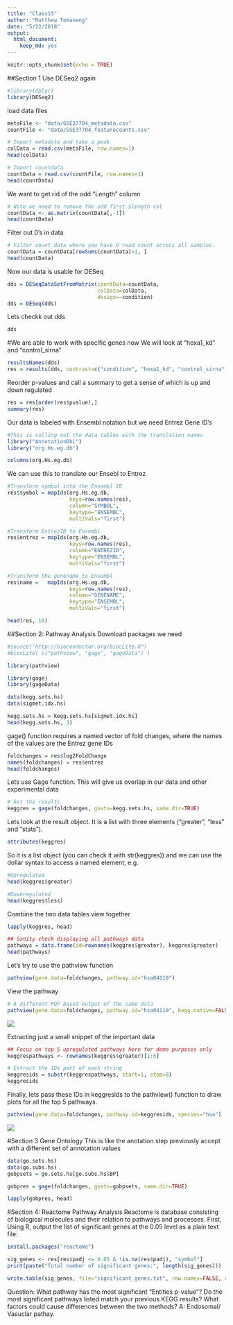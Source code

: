 ```yaml
---
title: "Class15"
author: "Matthew Tomaneng"
date: "5/22/2018"
output: 
  html_document: 
    keep_md: yes
---
```


```r
knitr::opts_chunk$set(echo = TRUE)
```
##Section 1
Use DESeq2 again

```r
#library(dplyr)
library(DESeq2)
```

load data files
```r
metaFile <- "data/GSE37704_metadata.csv"
countFile <- "data/GSE37704_featurecounts.csv"

# Import metadata and take a peak
colData = read.csv(metaFile, row.names=1)
head(colData)
```

```r
# Import countdata
countData = read.csv(countFile, row.names=1)
head(countData)
```

We want to get rid of the odd "Length" column
```r
# Note we need to remove the odd first $length col
countData <- as.matrix(countData[,-1])
head(countData)
```

Filter out 0's in data
```r
# Filter count data where you have 0 read count across all samples.
countData = countData[rowSums(countData)>1, ]
head(countData)
```

Now our data is usable for DESeq
```r
dds = DESeqDataSetFromMatrix(countData=countData,
                             colData=colData,
                             design=~condition)
dds = DESeq(dds)
```

Lets checkk out dds
```r
dds
```

#We are able to work with specific genes now
We will look at “hoxa1_kd” and “control_sirna”
```r
resultsNames(dds)
res = results(dds, contrast=c("condition", "hoxa1_kd", "control_sirna"))
```

Reorder p-values and call a summary to get a sense of which is up and down regulated
```r
res = res[order(res$pvalue),]
summary(res)
```

Our data is labeled with Ensembl notation but we need Entrez Gene ID's
```r
#This is calling out the data tables with the translation names
library("AnnotationDbi")
library("org.Hs.eg.db")

columns(org.Hs.eg.db)
```

We can use this to translate our Ensebl to Entrez
```r
#Transform symbol into the Ensembl ID
res$symbol = mapIds(org.Hs.eg.db,
                    keys=row.names(res), 
                    column="SYMBOL",
                    keytype="ENSEMBL",
                    multiVals="first")

#Transform EntrezID to Ensembl
res$entrez = mapIds(org.Hs.eg.db,
                    keys=row.names(res), 
                    column="ENTREZID",
                    keytype="ENSEMBL",
                    multiVals="first")

#Transform the genename to Ensembl
res$name =   mapIds(org.Hs.eg.db,
                    keys=row.names(res), 
                    column="GENENAME",
                    keytype="ENSEMBL",
                    multiVals="first")

head(res, 10)
```

##Section 2: Pathway Analysis
Download packages we need
```r
#source("http://bioconductor.org/biocLite.R")
#biocLite( c("pathview", "gage", "gageData") )
```

```r
library(pathview)
```

```r
library(gage)
library(gageData)

data(kegg.sets.hs)
data(sigmet.idx.hs)

kegg.sets.hs = kegg.sets.hs[sigmet.idx.hs]
head(kegg.sets.hs, 3)
```

gage() function requires a named vector of fold changes, where the names of the values are the Entrez gene IDs
```r
foldchanges = res$log2FoldChange
names(foldchanges) = res$entrez
head(foldchanges)
```

Lets use Gage function. This will give us overlap in our data and other experimental data
```r
# Get the results
keggres = gage(foldchanges, gsets=kegg.sets.hs, same.dir=TRUE)
```

Lets look at the result object. It is a list with three elements (“greater”, “less” and “stats”).
```r
attributes(keggres)
```

So it is a list object (you can check it with str(keggres)) and we can use the dollar syntax to access a named element, e.g.
```r
#Upregulated
head(keggres$greater)
```

```r
#Downregulated
head(keggres$less)
```

Combine the two data tables view together
```r
lapply(keggres, head)
```

```r
## Sanity check displaying all pathways data
pathways = data.frame(id=rownames(keggres$greater), keggres$greater)
head(pathways)
```

Let's try to use the pathview function
```r
pathview(gene.data=foldchanges, pathway.id="hsa04110")
```

View the pathway
```r
# A different PDF based output of the same data
pathview(gene.data=foldchanges, pathway.id="hsa04110", kegg.native=FALSE)
```
![](hsa04110.pathview.png)


Extracting just a small snippet of the important data
```r
## Focus on top 5 upregulated pathways here for demo purposes only
keggrespathways <- rownames(keggres$greater)[1:5]

# Extract the IDs part of each string
keggresids = substr(keggrespathways, start=1, stop=8)
keggresids
```

Finally, lets pass these IDs in keggresids to the pathview() function to draw plots for all the top 5 pathways.
```r
pathview(gene.data=foldchanges, pathway.id=keggresids, species="hsa")
```
![](hsa04640.pathview.png)

#Section 3 Gene Ontology
This is like the anotation step previously accept with a different set of annotation values
```r
data(go.sets.hs)
data(go.subs.hs)
gobpsets = go.sets.hs[go.subs.hs$BP]

gobpres = gage(foldchanges, gsets=gobpsets, same.dir=TRUE)

lapply(gobpres, head)
```


#Section 4: Reactome Pathway Analysis
Reactome is database consisting of biological molecules and their relation to pathways and processes.
First, Using R, output the list of significant genes at the 0.05 level as a plain text file:

```r
install.packages("reactome")
```

```r
sig_genes <- res[res$padj <= 0.05 & !is.na(res$padj), "symbol"]
print(paste("Total number of significant genes:", length(sig_genes)))
```


```r
write.table(sig_genes, file="significant_genes.txt", row.names=FALSE, col.names=FALSE, quote=FALSE)
```

Question: What pathway has the most significant “Entities p-value”? Do the most significant pathways listed match your previous KEGG results? What factors could cause differences between the two methods?
A: Endosomal/ Vasuclar pathay. 













